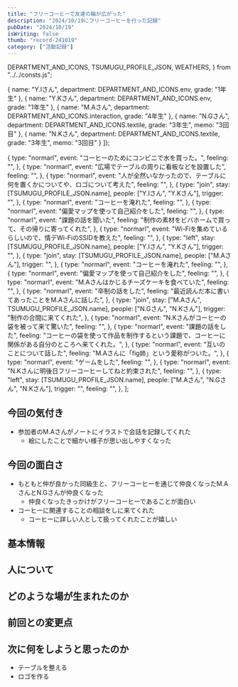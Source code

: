 ```yaml
---
title: "フリーコーヒーで友達の輪が広がった"
description: "2024/10/19にフリーコーヒーを行った記録"
pubDate: "2024/10/19"
isWriting: false
thumb: "record-241019"
category: ["活動記録"]
---
```


  DEPARTMENT_AND_ICONS,
  TSUMUGU_PROFILE_JSON,
  WEATHERS,
} from "../../consts.js";

  {
    name: "Y.Iさん",
    department: DEPARTMENT_AND_ICONS.env,
    grade: "1年生"
  },
  {
    name: "Y.Kさん",
    department: DEPARTMENT_AND_ICONS.env,
    grade: "1年生"
  },
  {
    name: "M.Aさん",
    department: DEPARTMENT_AND_ICONS.interaction,
    grade: "4年生"
  },
  {
    name: "N.Gさん",
    department: DEPARTMENT_AND_ICONS.textile,
    grade: "3年生",
    memo: "3回目"
  },
  {
    name: "N.Kさん",
    department: DEPARTMENT_AND_ICONS.textile,
    grade: "3年生",
    memo: "3回目"
  }
]);

  {
    type: "normarl",
    event: "コーヒーのためにコンビニで水を買った。",
    feeling: "",
  },
  {
    type: "normarl",
    event: "広場でテーブルの周りに看板などを設置した",
    feeling: "",
  },
  {
    type: "normarl",
    event: "人が全然いなかったので、テーブルに何を置くかについてや、ロゴについて考えた",
    feeling: "",
  },
  {
    type: "join",
    stay: [TSUMUGU_PROFILE_JSON.name],
    people: ["Y.Iさん", "Y.Kさん"],
    trigger: "",
  },
  {
    type: "normarl",
    event: "コーヒーを淹れた",
    feeling: "",
  },
  {
    type: "normarl",
    event: "偏愛マップを使って自己紹介をした",
    feeling: "",
  },
  {
    type: "normarl",
    event: "課題の話を聞いた",
    feeling: "制作の素材をビバホームで買って、その帰りに寄ってくれた",
  },
  {
    type: "normarl",
    event: "Wi-Fiを集めているらしいので、情デWi-FiのSSIDを教えた",
    feeling: "",
  },
  {
    type: "left",
    stay: [TSUMUGU_PROFILE_JSON.name],
    people: ["Y.Iさん", "Y.Kさん"],
    trigger: "",
  },
  {
    type: "join",
    stay: [TSUMUGU_PROFILE_JSON.name],
    people: ["M.Aさん"],
    trigger: "",
  },
  {
    type: "normarl",
    event: "コーヒーを淹れた",
    feeling: "",
  },
  {
    type: "normarl",
    event: "偏愛マップを使って自己紹介をした",
    feeling: "",
  },
  {
    type: "normarl",
    event: "M.Aさんはかじるチーズケーキを食べていた",
    feeling: "",
  },
  {
    type: "normarl",
    event: "卒制の話をした",
    feeling: "最近読んだ本に書いてあったことをM.Aさんに話した",
  },
  {
    type: "join",
    stay: ["M.Aさん", TSUMUGU_PROFILE_JSON.name],
    people: ["N.Gさん", "N.Kさん"],
    trigger: "制作の合間に来てくれた",
  },
  {
    type: "normarl",
    event: "N.Kさんがコーヒーの袋を被って来て驚いた",
    feeling: "",
  },
  {
    type: "normarl",
    event: "課題の話をした",
    feeling: "コーヒーの袋を使って作品を制作するという課題で、コーヒーに関係がある自分のところへ来てくれた。",
  },
  {
    type: "normarl",
    event: "互いのことについて話した",
    feeling: "M.Aさんに「fig姉」という愛称がついた。",
  },
  {
    type: "normarl",
    event: "ゲームをした",
    feeling: "",
  },
  {
    type: "normarl",
    event: "N.Kさんに明後日フリーコーヒーしてねと約束された",
    feeling: "",
  },
  {
    type: "left",
    stay: [TSUMUGU_PROFILE_JSON.name],
    people: ["M.Aさん", "N.Gさん", "N.Kさん"],
    trigger: "",
    feeling: "",
  },
];

## 今回の気付き

- 参加者のM.Aさんがノートにイラストで会話を記録してくれた
  - 絵にしたことで細かい様子が思い出しやすくなった

## 今回の面白さ
- もともと仲が良かった同級生と、フリーコーヒーを通じて仲良くなったM.AさんとN.Gさんが仲良くなった
  - 仲良くなったきっかけがフリーコーヒーであることが面白い
- コーヒーに関連することの相談をしに来てくれた
  - コーヒーに詳しい人として扱ってくれたことが嬉しい

## 基本情報

<PostBasicInfo
  date="2024-10-19"
  otherEventDates={eventDates}
  weather="曇り"
  temp="30"
  place="東学広場 食堂側"
/>

## 人について

<TsumuguInfo
  condition="元気"
  comment="最終審査会が近づいてきてやる気"
  photo=""
  client:load
/>

<VisitorsInfo visitors={peopleWithColor} />

## どのような場が生まれたのか

<EventsInfo overview="" people={peopleWithColor} events={events} />

## 前回との変更点

<DiffInfo
  diffs={[]}
  client:load
/>

## 次に何をしようと思ったのか

- テーブルを整える
- ロゴを作る
